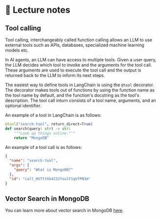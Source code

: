 # 📘 Lecture notes

## Tool calling

Tool calling, interchangeably called function calling allows an LLM to use external tools such as APIs, databases, specialized machine learning models etc.

In AI agents, an LLM can have access to multiple tools. Given a user query, the LLM decides which tool to invoke and the arguments for the tool call. These arguments are used to execute the tool call and the output is returned back to the LLM to inform its next steps.  

The easiest way to define tools in LangChain is using the `@tool` decorator. The decorator makes tools out of functions by using the function name as the tool name by default, and the function's docstring as the tool's description. The tool call inturn consists of a tool name, arguments, and an optional identifier. 

An example of a tool in LangChain is as follows:

```python
@tool("search-tool", return_direct=True)
def search(query: str) -> str:
    """Look up things online."""
    return "MongoDB"
```
An example of a tool call is as follows:

```json
{
  "name": "search-tool",
  "args": {
    "query": "What is MongoDB?"
  },
  "id": "call_H5TttXb423JfoulF1qVfPN3m"
}
```

## Vector Search in MongoDB

You can learn more about vector search in MongoDB [here](https://mongodb-developer.github.io/vector-search-lab/docs/key-concepts/vector-search#vector-search-in-mongodb).